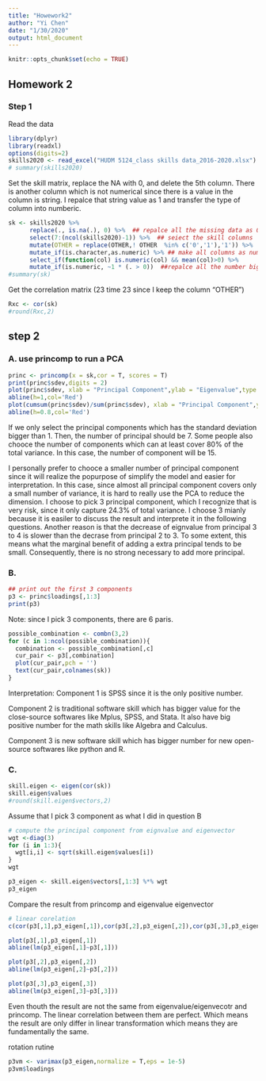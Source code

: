 ```yaml
---
title: "Howework2"
author: "Yi Chen"
date: "1/30/2020"
output: html_document
---
```


```r
knitr::opts_chunk$set(echo = TRUE)
```

## Homework 2

### Step 1

Read the data
```r
library(dplyr)
library(readxl)
options(digits=2)
skills2020 <- read_excel("HUDM 5124_class skills data_2016-2020.xlsx")
# summary(skills2020)
```

Set the skill matrix, replace the NA with 0, and delete the 5th column. There is another column which is not numerical since there is a value in the column is string. I repalce that string value as 1 and transfer the type of column into numberic.


```r
sk <- skills2020 %>% 
      replace(., is.na(.), 0) %>%  ## repalce all the missing data as 0
      select(7:(ncol(skills2020)-1)) %>%  ## seiect the skill columns
      mutate(OTHER = replace(OTHER,! OTHER  %in% c('0','1'),'1')) %>%  # replace the OTHER columns
      mutate_if(is.character,as.numeric) %>% ## make all columns as numberic
      select_if(function(col) is.numeric(col) && mean(col)>0) %>%  
      mutate_if(is.numeric, ~1 * (. > 0))  ##repalce all the number bigger than 1 as 1
#summary(sk)
```


Get the correlation matrix (23 time 23 since I keep the column "OTHER")
```r
Rxc <- cor(sk)
#round(Rxc,2)
```



## step 2

### A. use princomp to run a PCA
```r
princ <- princomp(x = sk,cor = T, scores = T)
print(princ$sdev,digits = 2)
plot(princ$sdev, xlab = "Principal Component",ylab = "Eigenvalue",type = "b", main = 'scree plot1')
abline(h=1,col='Red')
plot(cumsum(princ$sdev)/sum(princ$sdev), xlab = "Principal Component",ylab = "Proportion of Variance Explained",type = "b", main = 'scree plot2')
abline(h=0.8,col='Red')
```

If we only select the principal components which has the standard deviation bigger than 1. Then, the number of principal should be 7. Some people also chooce the number of components which can at least cover 80% of the total variance. In this case, the number of component will be 15.

I personally prefer to chooce a smaller number of principal component since it will realize the popurpose of simplify the model and easier for interpretation. In this case, since almost all principal component covers only a small number of variance, it is hard to really use the PCA to reduce the dimension. I choose to pick 3 principal component, which I recognize that is very risk, since it only capture 24.3% of total variance. I choose 3 mianly because it is easiler to discuss the result and interprete it in the following questions. Another reason is that the decrease of eignvalue from principal 3 to 4 is slower than the decrase from principal 2 to 3. To some extent, this means what the marginal benefit of adding a extra principal tends to be small. Consequently, there is no strong necessary to add more principal.


### B.

```r
## print out the first 3 components
p3 <- princ$loadings[,1:3]
print(p3)
```

Note: since I pick 3  components, there are 6 paris.
```r
possible_combination <- combn(3,2)
for (c in 1:ncol(possible_combination)){
  combination <- possible_combination[,c]
  cur_pair <- p3[,combination]
  plot(cur_pair,pch = '')
  text(cur_pair,colnames(sk))
}
```

Interpretation: 
Component 1 is SPSS since it is the only positive number. 

Component 2 is traditional software skill which has bigger value for the close-source softwares like Mplus, SPSS, and Stata. It also have big positive number for the math skills like Algebra and Calculus. 

Component 3 is new software skill which has bigger number for new open-source softwares like python and R.




### C.
```r
skill.eigen <- eigen(cor(sk))
skill.eigen$values
#round(skill.eigen$vectors,2)
```

Assume that I pick 3 component as what I did in question B
```r
# compute the principal component from eignvalue and eigenvector
wgt <-diag(3)
for (i in 1:3){
  wgt[i,i] <- sqrt(skill.eigen$values[i])
}
wgt
```

```r
p3_eigen <- skill.eigen$vectors[,1:3] %*% wgt
p3_eigen
```

Compare the result from princomp and eigenvalue eigenvector 
```r
# linear corelation
c(cor(p3[,1],p3_eigen[,1]),cor(p3[,2],p3_eigen[,2]),cor(p3[,3],p3_eigen[,3]))

plot(p3[,1],p3_eigen[,1])
abline(lm(p3_eigen[,1]~p3[,1]))

plot(p3[,2],p3_eigen[,2])
abline(lm(p3_eigen[,2]~p3[,2]))

plot(p3[,3],p3_eigen[,3])
abline(lm(p3_eigen[,3]~p3[,3]))

```


Even thouth the result are not the same from eigenvalue/eigenvecotr and princomp. The linear correlation between them are perfect. Which means the result are only differ in linear transformation which means they are fundamentally the same.


rotation rutine
```r
p3vm <- varimax(p3_eigen,normalize = T,eps = 1e-5)
p3vm$loadings
```

